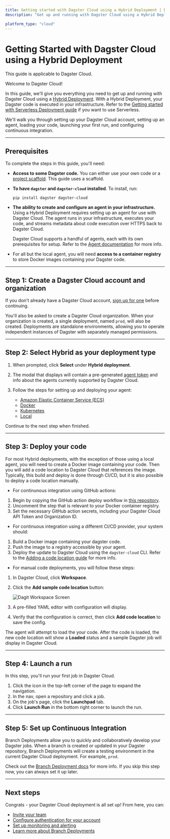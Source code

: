 ```yaml
---
title: Getting started with Dagster Cloud using a Hybrid Deployment | Dagster Cloud
description: "Get up and running with Dagster Cloud using a Hybrid Deployment."

platform_type: "cloud"
---
```


# Getting Started with Dagster Cloud using a Hybrid Deployment

<Note>This guide is applicable to Dagster Cloud.</Note>

Welcome to Dagster Cloud!

In this guide, we'll give you everything you need to get up and running with Dagster Cloud using a [Hybrid Deployment](/dagster-cloud/deployment/hybrid). With a Hybrid Deployment, your Dagster code is executed in your infrastructure. Refer to the [Getting started with Serverless Deployment guide](/dagster-cloud/getting-started/getting-started-with-serverless-deployment) if you want to use Serverless.

We'll walk you through setting up your Dagster Cloud account, setting up an agent, loading your code, launching your first run, and configuring continuous integration.

---

## Prerequisites

To complete the steps in this guide, you'll need:

- **Access to some Dagster code.** You can either use your own code or a [project scaffold](/getting-started/create-new-project). This guide uses a scaffold.

- **To have `dagster` and `dagster-cloud` installed**. To install, run:

  ```shell
  pip install dagster dagster-cloud
  ```

- **The ability to create and configure an agent in your infrastructure.** Using a Hybrid Deployment requires setting up an agent for use with Dagster Cloud. The agent runs in your infrastructure, executes your code, and streams metadata about code execution over HTTPS back to Dagster Cloud.

  Dagster Cloud supports a handful of agents, each with its own prerequisites for setup. Refer to the [Agent documentation](/dagster-cloud/deployment/agents) for more info.

- For all but the local agent, you will need **access to a container registry** to store Docker images containing your Dagster code.

---

## Step 1: Create a Dagster Cloud account and organization

If you don't already have a Dagster Cloud account, [sign up for one](https://dagster.cloud/signup) before continuing.

You'll also be asked to create a Dagster Cloud organization. When your organization is created, a single deployment, named `prod`, will also be created. Deployments are standalone environments, allowing you to operate independent instances of Dagster with separately managed permissions.

---

## Step 2: Select Hybrid as your deployment type

1. When prompted, click **Select** under **Hybrid deployment**.
2. The modal that displays will contain a pre-generated [agent token](/dagster-cloud/account/managing-user-agent-tokens) and info about the agents currently supported by Dagster Cloud.
3. Follow the steps for setting up and deploying your agent:

   - [Amazon Elastic Container Service (ECS)](/dagster-cloud/deployment/agents/amazon-ecs/creating-ecs-agent-new-vpc)
   - [Docker](/dagster-cloud/deployment/agents/docker)
   - [Kubernetes](/dagster-cloud/deployment/agents/kubernetes/configuring-running-kubernetes-agent)
   - [Local](/dagster-cloud/deployment/agents/local)

Continue to the next step when finished.

---

## Step 3: Deploy your code

For most Hybrid deployments, with the exception of those using a local agent, you will need to create a Docker image containing your code. Then you will add a code location to Dagster Cloud that references the image. Typically, this build and deploy is done through CI/CD, but it is also possible to deploy a code location manually.

- For continunous integration using GitHub actions:

1. Begin by copying the GitHub action deploy workflow in [this repository](https://github.com/dagster-io/dagster-cloud-hybrid-quickstart). 
2. Uncomment the step that is relevant to your Docker container registry.
2. Set the necessary GitHub action secrets, including your Dagster Cloud API Token and Organization ID. 

- For continuous integration using a different CI/CD provider, your system should:

 1. Build a Docker image containing your dagster code.  
 2. Push the image to a registry accessible by your agent.
 3. Deploy the update to Dagster Cloud using the `dagster-cloud` CLI. Refer to the [Adding a code location guide](/dagster-cloud/developing-testing/code-locations) for more info.

- For manual code deployments, you will follow these steps:

1. In Dagster Cloud, click **Workspace**.

2. Click the **Add sample code location** button:

   <Image
   alt="Dagit Workspace Screen"
   src="/images/dagster-cloud/getting-started/adding_code_location.png"
   width={1118}
   height={451}
   />

3. A pre-filled YAML editor with configuration will display.

4. Verify that the configuration is correct, then click **Add code location** to save the config.

The agent will attempt to load the your code. After the code is loaded, the new code location will show a **Loaded** status and a sample Dagster job will display in Dagster Cloud.

---

## Step 4: Launch a run

In this step, you'll run your first job in Dagster Cloud.

1. Click the icon in the top-left corner of the page to expand the navigation.
2. In the nav, open a repository and click a job.
3. On the job's page, click the **Launchpad** tab.
4. Click **Launch Run** in the bottom right corner to launch the run.

---

## Step 5: Set up Continuous Integration

Branch Deployments allow you to quickly and collaboratively develop your Dagster jobs. When a branch is created or updated in your Dagster repository, Branch Deployments will create a testing environment in the current Dagster Cloud deployment. For example, `prod`.

Check out the [Branch Deployment docs](/dagster-cloud/developing-testing/branch-deployments) for more info. If you skip this step now, you can always set it up later.

---

## Next steps

Congrats - your Dagster Cloud deployment is all set up! From here, you can:

- [Invite your team](/dagster-cloud/account/managing-users)
- [Configure authentication for your account](/dagster-cloud/account/authentication)
- [Set up monitoring and alerting](/dagster-cloud/account/setting-up-alerts)
- [Learn more about Branch Deployments](/dagster-cloud/developing-testing/branch-deployments)
